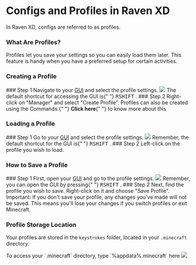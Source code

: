 
# Configs and Profiles in Raven XD

In Raven XD, configs are referred to as profiles.

### What Are Profiles?

Profiles let you save your settings so you can easily load them later. This feature is handy when you have a preferred setup for certain activities.

<Cards>
  <Card title="Creating a profile" href="#creating-a-profile" icon="✏" />
  <Card title="Loading a profile" href="#loading-a-profile" icon="📂" />
  <Card title="Saving a profile" href="#how-to-save-a-profile" icon="💾" />
  <Card
    title="Profile storage location"
    href="#profile-storage-location"
    icon="📁"
  />
</Cards>

### Creating a Profile

<Steps>
  ### Step 1 Navigate to your <a href="/Modules/Client/GUI">GUI</a> and select
  the profile settings.
  <Image src="/beginner_1.png" width={212} height={116} />
  <Callout type="info">
    The default shortcut for accessing the GUI is{" "}
    <kbd className="px-2 py-1.5 text-xs font-semibold text-gray-800 bg-gray-100 border border-gray-200 rounded-lg dark:bg-gray-600 dark:text-gray-100 dark:border-gray-500">RSHIFT</kbd>
    .
  </Callout>
  ### Step 2 Right-click on "Manager" and select "Create Profile".
</Steps>
<Callout type="default">
  Profiles can also be created using the Commands.{" "}
  <Link href="/Beginners/Commands"><strong>Click here</strong></Link>{" "}
  to know more about this
</Callout>

### Loading a Profile

<Steps>
  ### Step 1 Go to your <a href="/Modules/Client/GUI">GUI</a> and select the
  profile settings.
  <Image src="/beginner_1.png" width={212} height={116} />
  <Callout type="info">
    Remember, the default shortcut for the GUI is{" "}
    <kbd className="px-2 py-1.5 text-xs font-semibold text-gray-800 bg-gray-100 border border-gray-200 rounded-lg dark:bg-gray-600 dark:text-gray-100 dark:border-gray-500">RSHIFT</kbd>
    .
  </Callout>
  ### Step 2 Left-click on the profile you wish to load.
</Steps>

### How to Save a Profile

<Steps>
  ### Step 1 First, open your <a href="/Modules/Client/GUI">GUI</a> and go to
  the profile settings.
  <Image src="/beginner_1.png" width={212} height={116} />
  <Callout type="info">
    Remember, you can open the GUI by pressing{" "}
    <kbd className="px-2 py-1.5 text-xs font-semibold text-gray-800 bg-gray-100 border border-gray-200 rounded-lg dark:bg-gray-600 dark:text-gray-100 dark:border-gray-500">RSHIFT</kbd>
    .
  </Callout>
  ### Step 2 Next, find the profile you wish to save. Right-click on it and choose
  "Save Profile".
  <Callout type="error" emoji="🚫">
    Important: If you don't save your profile, any changes you've made will not
    be saved. This means you'll lose your changes if you switch profiles or exit
    Minecraft.
  </Callout>
</Steps>

### Profile Storage Location

Your profiles are stored in the `keystrokes` folder, located in your `.minecraft` directory.

<div>
  <Callout type="info">
    To access your `.minecraft` directory, type `%appdata%.minecraft` here
    <Image src="/beginner_2.png" width={832} height={86} />
  </Callout>
</div>

